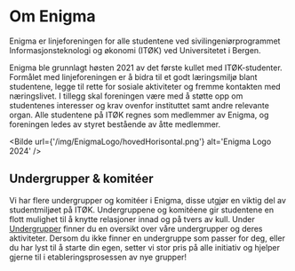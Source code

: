 # Om Enigma


<Cookie />

Enigma er linjeforeningen for alle studentene ved sivilingeniørprogrammet Informasjonsteknologi og økonomi (ITØK) ved Universitetet i Bergen. 
 
Enigma ble grunnlagt høsten 2021 av det første kullet med ITØK-studenter. Formålet med linjeforeningen er å bidra til et godt læringsmiljø blant studentene, legge til rette for sosiale aktiviteter og fremme kontakten med næringslivet. I tillegg skal foreningen være med å støtte opp om studentenes interesser og krav ovenfor instituttet samt andre relevante organ. Alle studentene på ITØK regnes som medlemmer av Enigma, og foreningen ledes av styret bestående av åtte medlemmer.



<Bilde url={'/img/EnigmaLogo/hovedHorisontal.png'} alt='Enigma Logo 2024' />

## Undergrupper & komitéer

Vi har flere undergrupper og komitéer i Enigma, disse utgjør en viktig del av studentmiljøet på ITØK. Undergruppene og komitéene gir studentene en flott mulighet til å knytte relasjoner innad og på tvers av kull. Under <a href='/docs/Undergrupper/Fintech%20Enigma'>Undergrupper</a> finner du en oversikt over våre undergrupper og deres aktiviteter. Dersom du ikke finner en undergruppe som passer for deg, eller du har lyst til å starte din egen, setter vi stor pris på alle initiativ og hjelper gjerne til i etableringsprosessen av nye grupper!

